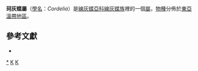 {{NoteTA|G1=Butterfly}}
{{Automatic taxobox
| taxon = Cordelia
| image = 
| image_caption = 
| authority = [[Shirozu|Shirozu]] & [[Yamamoto|Yamamoto]], 1956
| type_species = [[珂灰蝶|珂灰蝶]]<br />
''Cordelia comes''
| type_species_authority = [[Leech|Leech]], 1890
| subdivision_ranks = [[物種|物種]]
| subdivision = 
* [[珂灰蝶|珂灰蝶]] Cordelia comes
* [[北協珂灰蝶|北協珂灰蝶]] Cordelia kitawakii
* [[密妮珂灰蝶|密妮珂灰蝶]] Cordelia minerva
}}

'''珂灰蝶屬'''（[[學名|學名]]：''Cordelia''）是[[線灰蝶亞科|線灰蝶亞科]][[線灰蝶族|線灰蝶族]]裡的一個[[屬|屬]]，[[物種|物種]]分佈於[[東亞|東亞]][[溫帶地區|溫帶地區]]。

== 參考文獻 ==
{{Reflist}}
* {{cite book  | author = 壽建新, 周堯, 李宇飛  | authorlink = 周堯  | title = 《世界蝴蝶分類名錄》  | publisher = 陕西科学技术出版社  | year = 2006  | isbn = 7536936761}}

{{Commons category|Cordelia}}
{{Taxonbar}}

[[Category:珂灰蝶屬|*]]
[[Category:線灰蝶族|K]]
[[Category:1956年描述的分类群|K]]